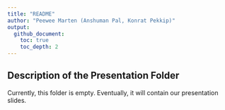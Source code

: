 ```yaml
---
title: "README"
author: "Peewee Marten (Anshuman Pal, Konrat Pekkip)"
output: 
  github_document:
    toc: true
    toc_depth: 2
---
```


## Description of the Presentation Folder

Currently, this folder is empty. Eventually, it will contain our presentation slides.